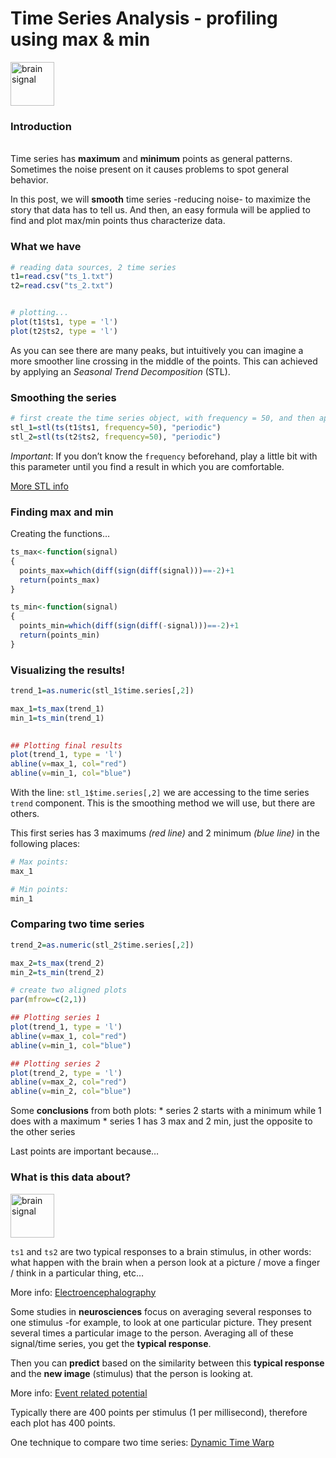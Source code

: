 Time Series Analysis - profiling using max & min
======
<img src="01_time_series_analysis.png" width="70px" alt="brain signal">


### Introduction
<br>
  Time series has **maximum** and **minimum** points as general patterns. Sometimes the noise present on it causes problems to spot general behavior.

  In this post, we will **smooth** time series -reducing noise- to maximize the story that data has to tell us. And then, an easy formula will be applied to find and plot max/min points thus characterize data.

### What we have
```r
# reading data sources, 2 time series
t1=read.csv("ts_1.txt")
t2=read.csv("ts_2.txt")


# plotting...
plot(t1$ts1, type = 'l')
plot(t2$ts2, type = 'l')

```

  As you can see there are many peaks, but intuitively you can imagine a more smoother line crossing in the middle of the points. This can achieved by applying an *Seasonal Trend Decomposition* (STL).

### Smoothing the series
```r
# first create the time series object, with frequency = 50, and then apply the stl function.
stl_1=stl(ts(t1$ts1, frequency=50), "periodic")
stl_2=stl(ts(t2$ts2, frequency=50), "periodic")
```
*Important*: If you don't know the `frequency` beforehand, play a little bit with this parameter until you find a result in which you are comfortable.

<a href="https://anomaly.io/seasonal-trend-decomposition-in-r" target="blank">More STL info</a>  


### Finding max and min
Creating the functions...
```r
ts_max<-function(signal)
{
  points_max=which(diff(sign(diff(signal)))==-2)+1
  return(points_max)
}

ts_min<-function(signal)
{
  points_min=which(diff(sign(diff(-signal)))==-2)+1
  return(points_min)
}
```

### Visualizing the results!
```r
trend_1=as.numeric(stl_1$time.series[,2])

max_1=ts_max(trend_1)
min_1=ts_min(trend_1)
	

## Plotting final results
plot(trend_1, type = 'l') 
abline(v=max_1, col="red") 
abline(v=min_1, col="blue")

```

With the line: `stl_1$time.series[,2]` we are accessing to the time series `trend` component. This is the smoothing method we will use, but there are others.

This first series has 3 maximums _(red line)_ and 2 minimum _(blue line)_ in the following places:

```r
# Max points:
max_1

# Min points:
min_1
```


### Comparing two time series

```r
trend_2=as.numeric(stl_2$time.series[,2])

max_2=ts_max(trend_2)
min_2=ts_min(trend_2)

# create two aligned plots	
par(mfrow=c(2,1))

## Plotting series 1
plot(trend_1, type = 'l') 
abline(v=max_1, col="red") 
abline(v=min_1, col="blue")

## Plotting series 2
plot(trend_2, type = 'l') 
abline(v=max_2, col="red") 
abline(v=min_2, col="blue")

```

Some **conclusions** from both plots:
* series 2 starts with a minimum while 1 does with a maximum 
* series 1 has 3 max and 2 min, just the opposite to the other series

Last points are important because...

### What is this data about?

<img src="brain_signal.PNG" width="70px" alt="brain signal">

`ts1` and `ts2` are two typical responses to a brain stimulus, in other words: what happen with the brain when a person look at a picture / move a finger / think in a particular thing, etc...

More info: <a href="https://en.wikipedia.org/wiki/Electroencephalography" target="blank">Electroencephalography</a>

  Some studies in **neurosciences** focus on averaging several responses to one stimulus -for example, to look at one particular picture. They present several times a particular image to the person. Averaging all of these signal/time series, you get the **typical response**.
  
  Then you can **predict** based on the similarity between this **typical response** and the **new image** (stimulus) that the person is looking at. 

More info: <a href="https://en.wikipedia.org/wiki/Event-related_potential" target="blank">Event related potential</a>  

Typically there are 400 points per stimulus (1 per millisecond), therefore each plot has 400 points. 
  
  One technique to compare two time series: <a href="http://dtw.r-forge.r-project.org/" target="blank">Dynamic Time Warp</a>  



